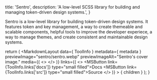 
  title: 'Sentro',
  description: 'A low-level SCSS library for building and managing token-driven design systems.',
}


Sentro is a low-level library for building token-driven design systems. It features token and key management, a way to create themeable and scalable components, helpful tools to improve the developer experiece, a way to manage themes, and create consistent and maintainable design systems.

  return (
    <MarkdownLayout
      data={ ToolInfo }
      metadata={ metadata }
      previewImage="sentro/sentro.webp"
      previewImageAlt="Sentro's cover image."
      media={(
        <>
          <PreviewImage src="/img/sentro/sentro-sample-code.webp" alt="A design system using Sentro as its core." />
        </>
      )}
      links={(
        <>
          <MSButton link={ToolInfo.links['docs']} type="small filled">Docs</MSButton>
          <MSButton link={ToolInfo.links['src']} type="small filled">Source</MSButton>
        </>
      )}
    >
      { children }
    </MarkdownLayout>
  );
}